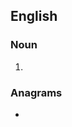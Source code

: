 ==English==

===Noun===
{{head|en|noun form}}

# {{plural of|en|healer}}

===Anagrams===
* {{anagrams|en|a=aeehlrs|reheals}}